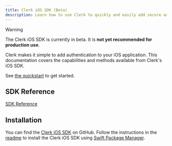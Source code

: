 ```yaml
---
title: Clerk iOS SDK (Beta)
description: Learn how to use Clerk to quickly and easily add secure authentication and user management to your iOS application.
---
```


> [!WARNING]
> The Clerk iOS SDK is currently in beta. It is **not yet recommended for production use**.

Clerk makes it simple to add authentication to your iOS application. This documentation covers the capabilities and methods available from Clerk's iOS SDK.

See [the quickstart](/docs/quickstarts/ios) to get started.

## SDK Reference

[SDK Reference](https://swiftpackageindex.com/clerk/clerk-ios/main/documentation/clerksdk)

## Installation

You can find the [Clerk iOS SDK](https://github.com/clerk/clerk-ios) on GitHub. Follow the instructions in the [readme](https://github.com/clerk/clerk-ios?tab=readme-ov-file#-installation) to install the Clerk iOS SDK using [Swift Package Manager](https://developer.apple.com/documentation/xcode/adding-package-dependencies-to-your-app).
